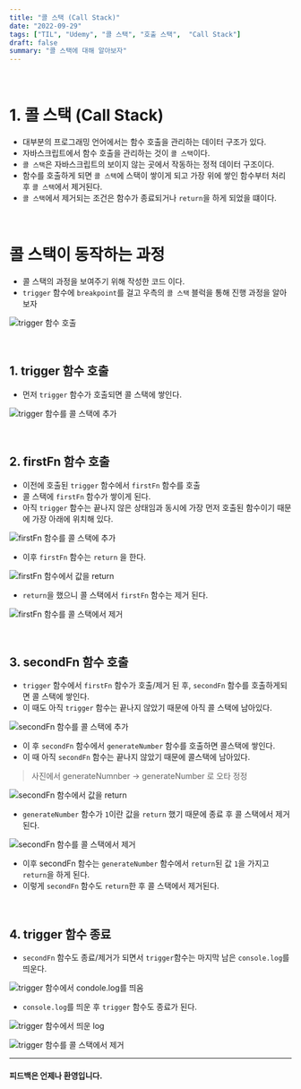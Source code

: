 ```yaml
---
title: "콜 스택 (Call Stack)"
date: "2022-09-29"
tags: ["TIL", "Udemy", "콜 스택", "호출 스택",  "Call Stack"]
draft: false
summary: "콜 스택에 대해 알아보자"
---
```


&nbsp;

# 1. 콜 스택 (Call Stack)

- 대부분의 프로그래밍 언어에서는 함수 호출을 관리하는 데이터 구조가 있다.
- 자바스크립트에서 함수 호출을 관리하는 것이 `콜 스택`이다.
- `콜 스택`은 자바스크립트의 보이지 않는 곳에서 작동하는 정적 데이터 구조이다.
- 함수를 호출하게 되면 `콜 스택`에 스택이 쌓이게 되고 가장 위에 쌓인 함수부터 처리후 `콜 스택`에서 제거된다.
- `콜 스택`에서 제거되는 조건은 함수가 종료되거나 `return`을 하게 되었을 떄이다.

&nbsp;

# 콜 스택이 동작하는 과정

- 콜 스택의 과정을 보여주기 위해 작성한 코드 이다.
- `trigger` 함수에 `breakpoint`를 걸고 우측의 `콜 스택` 블럭을 통해 진행 과정을 알아보자

![trigger 함수 호출](/assets/posts/til/DS&Al/콜스택/01.png)

&nbsp;

## 1. trigger 함수 호출

- 먼저 `trigger` 함수가 호출되면 콜 스택에 쌓인다.

![trigger 함수를 콜 스택에 추가](/assets/posts/til/DS&Al/콜스택/02.png)

&nbsp;

## 2. firstFn 함수 호출

- 이전에 호출된 `trigger` 함수에서 `firstFn` 함수를 호출
- 콜 스택에 `firstFn` 함수가 쌓이게 된다.
- 아직 `trigger` 함수는 끝나지 않은 상태임과 동시에 가장 먼저 호출된 함수이기 때문에 가장 아래에 위치해 있다.

![firstFn 함수를 콜 스택에 추가](/assets/posts/til/DS&Al/콜스택/03.png)

- 이후 `firstFn` 함수는 `return` 을 한다.

![firstFn 함수에서 값을 return](/assets/posts/til/DS&Al/콜스택/04.png)

- `return`을 했으니 콜 스택에서 `firstFn` 함수는 제거 된다.

![firstFn 함수를 콜 스택에서 제거](/assets/posts/til/DS&Al/콜스택/05.png)

&nbsp;

## 3. secondFn 함수 호출

- `trigger` 함수에서 `firstFn` 함수가 호출/제거 된 후, `secondFn` 함수를 호출하게되면 콜 스택에 쌓인다.
- 이 때도 아직 `trigger` 함수는 끝나지 않았기 때문에 아직 콜 스택에 남아있다.

![secondFn 함수를 콜 스택에 추가](/assets/posts/til/DS&Al/콜스택/06.png)


- 이 후 `secondFn` 함수에서 `generateNumber` 함수를 호출하면 콜스택에 쌓인다.
- 이 때 아직 `secondFn` 함수는 끝나지 않았기 때문에 콜스택에 남아있다.
> 사진에서 generateNumnber -> generateNumber 로 오타 정정

![secondFn 함수에서 값을 return](/assets/posts/til/DS&Al/콜스택/07.png)


- `generateNumber` 함수가 `1`이란 값을 `return` 했기 때문에 종료 후 콜 스택에서 제거된다.

![secondFn 함수를 콜 스택에서 제거](/assets/posts/til/DS&Al/콜스택/08.png)


- 이후 secondFn 함수는 `generateNumber` 함수에서 `return`된 값 `1`을 가지고 `return`을 하게 된다.
- 이렇게 `secondFn` 함수도 `return`한 후 콜 스택에서 제거된다.

&nbsp;

## 4. trigger 함수 종료

- `secondFn` 함수도 종료/제거가 되면서 `trigger`함수는 마지막 남은 `console.log`를 띄운다.

![trigger 함수에서 condole.log를 띄움](/assets/posts/til/DS&Al/콜스택/09.png)


- `console.log`를 띄운 후 `trigger` 함수도 종료가 된다.

![trigger 함수에서 띄운 log](/assets/posts/til/DS&Al/콜스택/10.png)

![trigger 함수를 콜 스택에서 제거](/assets/posts/til/DS&Al/콜스택/11.png)



---

#### 피드백은 언제나 환영입니다.